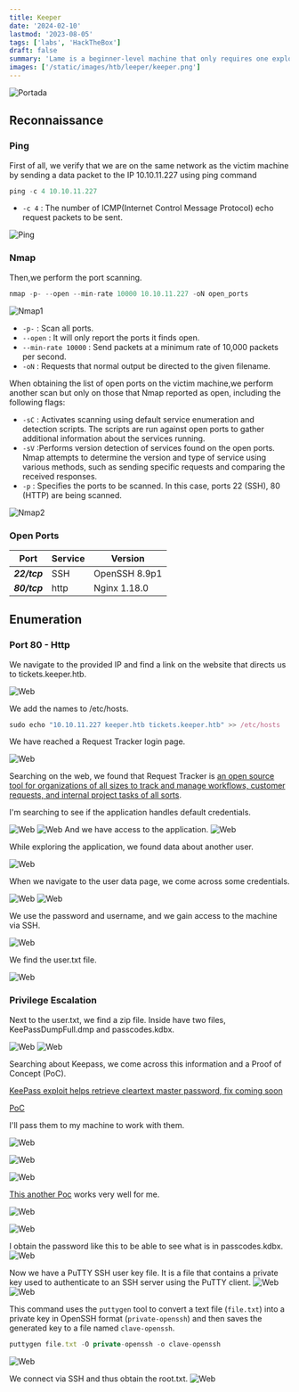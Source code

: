 ```yaml
---
title: Keeper
date: '2024-02-10'
lastmod: '2023-08-05'
tags: ['labs', 'HackTheBox']
draft: false
summary: 'Lame is a beginner-level machine that only requires one exploit to gain root access. It was the first machine published on Hack The Box and is often the first machine for new users.'
images: ['/static/images/htb/leeper/keeper.png']
---
```


![Portada](/static/images/htb/keeper/logo.png)

<TOCInline toc={props.toc} exclude="Introduccion" />

## Reconnaissance

### Ping

First of all, we verify that we are on the same network as the victim machine by sending a data packet to the IP 10.10.11.227 using ping command

```js
ping -c 4 10.10.11.227
```

- `-c 4` : The number of ICMP(Internet Control Message Protocol) echo request packets to be sent.

![Ping](/static/images/htb/keeper/1.png)

### Nmap

Then,we perform the port scanning.

```js
nmap -p- --open --min-rate 10000 10.10.11.227 -oN open_ports
```

![Nmap1](/static/images/htb/keeper/2.png)

- `-p-` : Scan all ports.
- `--open` : It will only report the ports it finds open.
- `--min-rate 10000` : Send packets at a minimum rate of 10,000 packets per second.
- `-oN` : Requests that normal output be directed to the given filename.

When obtaining the list of open ports on the victim machine,we perform another scan but only on those that Nmap reported as open, including the following flags:

- `-sC` : Activates scanning using default service enumeration and detection scripts. The scripts are run against open ports to gather additional information about the services running.
- `-sV` :Performs version detection of services found on the open ports. Nmap attempts to determine the version and type of service using various methods, such as sending specific requests and comparing the received responses.
- `-p` : Specifies the ports to be scanned. In this case, ports 22 (SSH), 80 (HTTP) are being scanned.

![Nmap2](/static/images/htb/keeper/3.png)

### Open Ports

| Port         | Service | Version       |
| ------------ | ------- | ------------- |
| **_22/tcp_** | SSH     | OpenSSH 8.9p1 |
| **_80/tcp_** | http    | Nginx 1.18.0  |

## Enumeration

### Port 80 - Http

We navigate to the provided IP and find a link on the website that directs us to tickets.keeper.htb.

![Web](/static/images/htb/keeper/4.png)

We add the names to /etc/hosts.

```js
sudo echo "10.10.11.227 keeper.htb tickets.keeper.htb" >> /etc/hosts
```

We have reached a Request Tracker login page.

![Web](/static/images/htb/keeper/5.png)

Searching on the web, we found that Request Tracker is [an open source tool for organizations of all sizes to track and manage workflows, customer requests, and internal project tasks of all sorts](https://en.wikipedia.org/wiki/Request_Tracker).

I'm searching to see if the application handles default credentials.

![Web](/static/images/htb/keeper/6.png)
![Web](/static/images/htb/keeper/7.png)
And we have access to the application.
![Web](/static/images/htb/keeper/8.png)

While exploring the application, we found data about another user.

![Web](/static/images/htb/keeper/9.png)

When we navigate to the user data page, we come across some credentials.

![Web](/static/images/htb/keeper/10.png)
![Web](/static/images/htb/keeper/11.png)

We use the password and username, and we gain access to the machine via SSH.

![Web](/static/images/htb/keeper/12.png)

We find the user.txt file.

![Web](/static/images/htb/keeper/13.png)

### Privilege Escalation

Next to the user.txt, we find a zip file. Inside have two files, KeePassDumpFull.dmp and passcodes.kdbx.

![Web](/static/images/htb/keeper/14.png)
![Web](/static/images/htb/keeper/15.png)

Searching about Keepass, we come across this information and a Proof of Concept (PoC).

[KeePass exploit helps retrieve cleartext master password, fix coming soon](https://www.bleepingcomputer.com/news/security/keepass-exploit-helps-retrieve-cleartext-master-password-fix-coming-soon/)

[PoC](https://github.com/vdohney/keepass-password-dumper)

I'll pass them to my machine to work with them.

![Web](/static/images/htb/keeper/16.png)

![Web](/static/images/htb/keeper/17.png)

![Web](/static/images/htb/keeper/18.png)

[This another Poc](https://github.com/z-jxy/keepass_dump) works very well for me.

![Web](/static/images/htb/keeper/19.png)

![Web](/static/images/htb/keeper/20.png)

I obtain the password like this to be able to see what is in passcodes.kdbx.
![Web](/static/images/htb/keeper/21.png)

Now we have a PuTTY SSH user key file. It is a file that contains a private key used to authenticate to an SSH server using the PuTTY client.
![Web](/static/images/htb/keeper/22.png)
![Web](/static/images/htb/keeper/23.png)

This command uses the `puttygen` tool to convert a text file (`file.txt`) into a private key in OpenSSH format (`private-openssh`) and then saves the generated key to a file named `clave-openssh`.

```js
puttygen file.txt -O private-openssh -o clave-openssh
```

![Web](/static/images/htb/keeper/24.png)

We connect via SSH and thus obtain the root.txt.
![Web](/static/images/htb/keeper/25.png)
